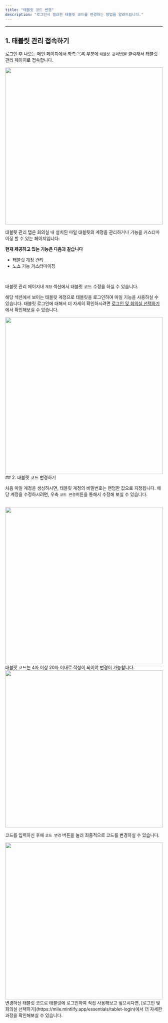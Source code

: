 ```yaml
---
title: "태블릿 코드 변경"
description: "로그인시 필요한 태블릿 코드를 변경하는 방법을 알려드립니다."
---
```


---

## 1. 태블릿 관리 접속하기

로그인 후 나오는 메인 페이지에서 좌측 목록 부분에 `태블릿 관리`탭을 클릭해서 태블릿 관리 페이지로 접속합니다.

<img src="/images/essentials/setting/update-code/img1.png" width="100%" height="500" />

태블릿 관리 탭은 회의실 내 설치된 마일 태블릿의 계정을 관리하거나 기능을 커스터마이징 할 수 있는 페이지입니다.

**현재 제공하고 있는 기능은 다음과 같습니다**

-   태블릿 계정 관리
-   노쇼 기능 커스터마이징

<br />

태블릿 관리 페이지내 `계정` 섹션에서 태블릿 코드 수정을 하실 수 있습니다.

해당 섹션에서 보이는 태블릿 계정으로 태블릿을 로그인하여 마일 기능을 사용하실 수 있습니다. 태블릿 로그인에 대해서 더 자세히 확인하시려면 [로그인 및 회의실 선택하기](https://mile.mintlify.app/essentials/tablet-login)에서 확인해보실 수 있습니다.

<img src="/images/essentials/setting/update-code/img2.png" width="100%" height="500" />

<br />
## 2. 태블릿 코드 변경하기

처음 마일 계정을 생성하시면, 태블릿 계정의 비밀번호는 랜덤한 값으로 지정됩니다. 해당 계정을 수정하시려면, 우측 `코드 변경`버튼을 통해서 수정해
보실 수 있습니다.

<br />
<img src="/images/essentials/setting/update-code/img3.png" width="100%" height="500" />
<br />
태블릿 코드는 4자 이상 20자 이내로 작성이 되어야 변경이 가능합니다.

<img src="/images/essentials/setting/update-code/img4.png" width="100%" height="500" />
<br />

코드를 입력하신 후에 `코드 변경` 버튼을 눌러 최종적으로 코드를 변경하실 수 있습니다.

<img src="/images/essentials/setting/update-code/img5.png" width="100%" height="500" />

<br />
변경하신 태블릿 코드로 태블릿에 로그인하여 직접 사용해보고 싶으시다면, [로그인 및 회의실 선택하기](https://mile.mintlify.app/essentials/tablet-login)에서
더 자세한 과정을 확인해보실 수 있습니다.
